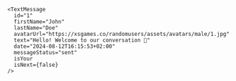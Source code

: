 ```tsx
<TextMessage
  id="1"
  firstName="John"
  lastName="Doe"
  avatarUrl="https://xsgames.co/randomusers/assets/avatars/male/1.jpg"
  text="Hello! Welcome to our conversation 👋"
  date="2024-08-12T16:15:53+02:00"
  messageStatus="sent"
  isYour
  isNext={false}
/>
```
